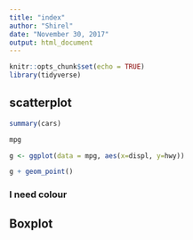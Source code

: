 ```yaml
---
title: "index"
author: "Shirel"
date: "November 30, 2017"
output: html_document
---
```


```r
knitr::opts_chunk$set(echo = TRUE)
library(tidyverse)
```

## scatterplot


```r
summary(cars)

mpg

g <- ggplot(data = mpg, aes(x=displ, y=hwy))

g + geom_point()
```
### I need colour

## Boxplot